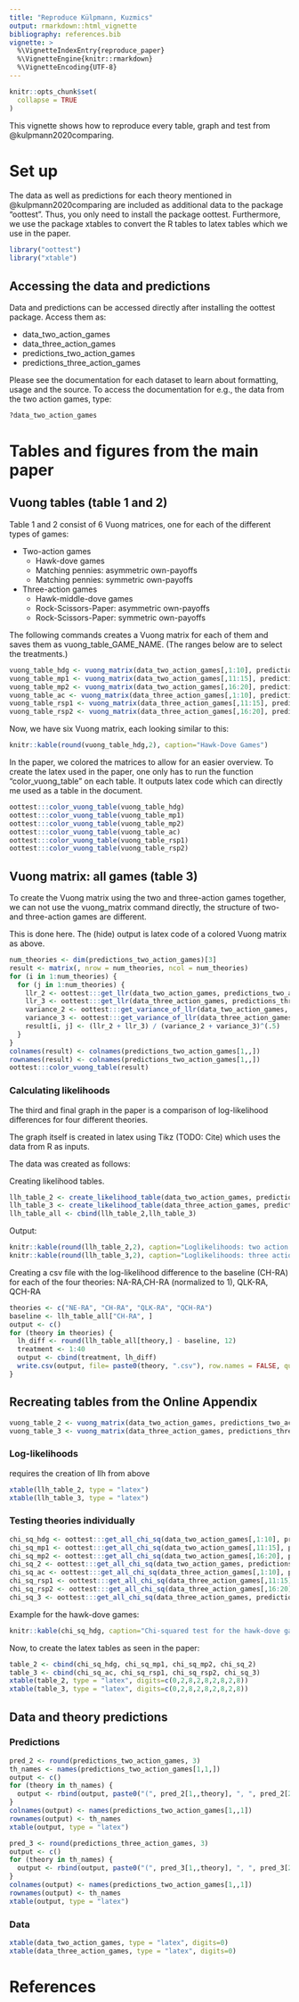 ```yaml
---
title: "Reproduce Külpmann, Kuzmics"
output: rmarkdown::html_vignette
bibliography: references.bib
vignette: >
  %\VignetteIndexEntry{reproduce_paper}
  %\VignetteEngine{knitr::rmarkdown}
  %\VignetteEncoding{UTF-8}
---
```


```r
knitr::opts_chunk$set(
  collapse = TRUE
)
```

This vignette shows how to reproduce every table, graph and test from @kulpmann2020comparing.

# Set up
The data as well as predictions for each theory mentioned in @kulpmann2020comparing are included as additional data to the package "oottest". Thus, you only need to install the package oottest. Furthermore, we use the package xtables to convert the R tables to latex tables which we use in the paper. 

```r
library("oottest")
library("xtable")
```

## Accessing the data and predictions

Data and predictions can be accessed directly after installing the oottest package. Access them as:


* data_two_action_games
* data_three_action_games
* predictions_two_action_games
* predictions_three_action_games


Please see the documentation for each dataset to learn about formatting, usage and the source.
To access the documentation for e.g., the data from the two action games, type:

```r
?data_two_action_games
```


# Tables and figures from the main paper
## Vuong tables (table 1 and 2)
Table 1 and 2 consist of 6 Vuong matrices, one for each of the different types of games:

* Two-action games
    * Hawk-dove games
    * Matching pennies: asymmetric own-payoffs
    * Matching pennies: symmetric own-payoffs
* Three-action games
    * Hawk-middle-dove games
    * Rock-Scissors-Paper: asymmetric own-payoffs
    * Rock-Scissors-Paper: symmetric own-payoffs
    
The following commands creates a Vuong matrix for each of them and saves them as vuong_table_GAME_NAME. (The ranges below are to select the treatments.)
```r
vuong_table_hdg <- vuong_matrix(data_two_action_games[,1:10], predictions_two_action_games[,1:10,])
vuong_table_mp1 <- vuong_matrix(data_two_action_games[,11:15], predictions_two_action_games[,11:15,])
vuong_table_mp2 <- vuong_matrix(data_two_action_games[,16:20], predictions_two_action_games[,16:20,])
vuong_table_ac <- vuong_matrix(data_three_action_games[,1:10], predictions_three_action_games[,1:10,])
vuong_table_rsp1 <- vuong_matrix(data_three_action_games[,11:15], predictions_three_action_games[,11:15,])
vuong_table_rsp2 <- vuong_matrix(data_three_action_games[,16:20], predictions_three_action_games[,16:20,])
```

Now, we have six Vuong matrix, each looking similar to this:
```r
knitr::kable(round(vuong_table_hdg,2), caption="Hawk-Dove Games")
```


In the paper, we colored the matrices to allow for an easier overview.
To create the latex used in the paper, one only has to run the function "color_vuong_table" on each table.
It outputs latex code which can directly me used as a table in the document.

```r
oottest:::color_vuong_table(vuong_table_hdg)
oottest:::color_vuong_table(vuong_table_mp1)
oottest:::color_vuong_table(vuong_table_mp2)
oottest:::color_vuong_table(vuong_table_ac)
oottest:::color_vuong_table(vuong_table_rsp1)
oottest:::color_vuong_table(vuong_table_rsp2)
```


## Vuong matrix: all games (table 3)
To create the Vuong matrix using the two and three-action games together, we can not use the vuong_matrix command directly, the structure of two- and three-action games are different.

This is done here. The (hide) output is latex code of a colored Vuong matrix as above.

```r
num_theories <- dim(predictions_two_action_games)[3]
result <- matrix(, nrow = num_theories, ncol = num_theories)
for (i in 1:num_theories) {
  for (j in 1:num_theories) {
    llr_2 <- oottest:::get_llr(data_two_action_games, predictions_two_action_games[,,i], predictions_two_action_games[,,j])
    llr_3 <- oottest:::get_llr(data_three_action_games, predictions_three_action_games[,,i], predictions_three_action_games[,,j])
    variance_2 <- oottest:::get_variance_of_llr(data_two_action_games, predictions_two_action_games[,,i], predictions_two_action_games[,,j])
    variance_3 <- oottest:::get_variance_of_llr(data_three_action_games, predictions_three_action_games[,,i], predictions_three_action_games[,,j])
    result[i, j] <- (llr_2 + llr_3) / (variance_2 + variance_3)^(.5)
  }
}
colnames(result) <- colnames(predictions_two_action_games[1,,])
rownames(result) <- colnames(predictions_two_action_games[1,,])
oottest:::color_vuong_table(result)
```


### Calculating likelihoods
The third and final graph in the paper is a comparison of log-likelihood differences for four different theories.

The graph itself is created in latex using Tikz (TODO: Cite) which uses the data from R as inputs.

The data was created as follows:

Creating likelihood tables.
```r
llh_table_2 <- create_likelihood_table(data_two_action_games, predictions_two_action_games)
llh_table_3 <- create_likelihood_table(data_three_action_games, predictions_three_action_games)
llh_table_all <- cbind(llh_table_2,llh_table_3)
```

Output:
```r
knitr::kable(round(llh_table_2,2), caption="Loglikelihoods: two action games")
knitr::kable(round(llh_table_3,2), caption="Loglikelihoods: three action games")
```


Creating a csv file with the log-likelihood difference to the baseline (CH-RA) for each of the four theories:
NA-RA,CH-RA (normalized to 1), QLK-RA, QCH-RA
```r
theories <- c("NE-RA", "CH-RA", "QLK-RA", "QCH-RA")
baseline <- llh_table_all["CH-RA", ]
output <- c()
for (theory in theories) {
  lh_diff <- round(llh_table_all[theory,] - baseline, 12)
  treatment <- 1:40
  output <- cbind(treatment, lh_diff)
  write.csv(output, file= paste0(theory, ".csv"), row.names = FALSE, quote = FALSE)
}
```



## Recreating tables from the Online Appendix

```r
vuong_table_2 <- vuong_matrix(data_two_action_games, predictions_two_action_games)
vuong_table_3 <- vuong_matrix(data_three_action_games, predictions_three_action_games)
```

### Log-likelihoods
requires the creation of llh from above

```r
xtable(llh_table_2, type = "latex")
xtable(llh_table_3, type = "latex")
```


### Testing theories individually
```r
chi_sq_hdg <- oottest:::get_all_chi_sq(data_two_action_games[,1:10], predictions_two_action_games[,1:10,])
chi_sq_mp1 <- oottest:::get_all_chi_sq(data_two_action_games[,11:15], predictions_two_action_games[,11:15,])
chi_sq_mp2 <- oottest:::get_all_chi_sq(data_two_action_games[,16:20], predictions_two_action_games[,16:20,])
chi_sq_2 <- oottest:::get_all_chi_sq(data_two_action_games, predictions_two_action_games)
chi_sq_ac <- oottest:::get_all_chi_sq(data_three_action_games[,1:10], predictions_three_action_games[,1:10,])
chi_sq_rsp1 <- oottest:::get_all_chi_sq(data_three_action_games[,11:15], predictions_three_action_games[,11:15,])
chi_sq_rsp2 <- oottest:::get_all_chi_sq(data_three_action_games[,16:20], predictions_three_action_games[,16:20,])
chi_sq_3 <- oottest:::get_all_chi_sq(data_three_action_games, predictions_three_action_games)
```

Example for the hawk-dove games:
```r
knitr::kable(chi_sq_hdg, caption="Chi-squared test for the hawk-dove games")
```

Now, to create the latex tables as seen in the paper:
```r
table_2 <- cbind(chi_sq_hdg, chi_sq_mp1, chi_sq_mp2, chi_sq_2)
table_3 <- cbind(chi_sq_ac, chi_sq_rsp1, chi_sq_rsp2, chi_sq_3)
xtable(table_2, type = "latex", digits=c(0,2,8,2,8,2,8,2,8))
xtable(table_3, type = "latex", digits=c(0,2,8,2,8,2,8,2,8))
```

## Data and theory predictions
### Predictions
```r
pred_2 <- round(predictions_two_action_games, 3)
th_names <- names(predictions_two_action_games[1,1,])
output <- c()
for (theory in th_names) {
  output <- rbind(output, paste0("(", pred_2[1,,theory], ", ", pred_2[2,,theory], ")"))
}
colnames(output) <- names(predictions_two_action_games[1,,1])
rownames(output) <- th_names
xtable(output, type = "latex")

pred_3 <- round(predictions_three_action_games, 3)
output <- c()
for (theory in th_names) {
  output <- rbind(output, paste0("(", pred_3[1,,theory], ", ", pred_3[2,,theory], ", ", pred_3[3,,theory],  ")"))
}
colnames(output) <- names(predictions_two_action_games[1,,1])
rownames(output) <- th_names
xtable(output, type = "latex")
```

### Data
```r
xtable(data_two_action_games, type = "latex", digits=0)
xtable(data_three_action_games, type = "latex", digits=0)
```


# References
